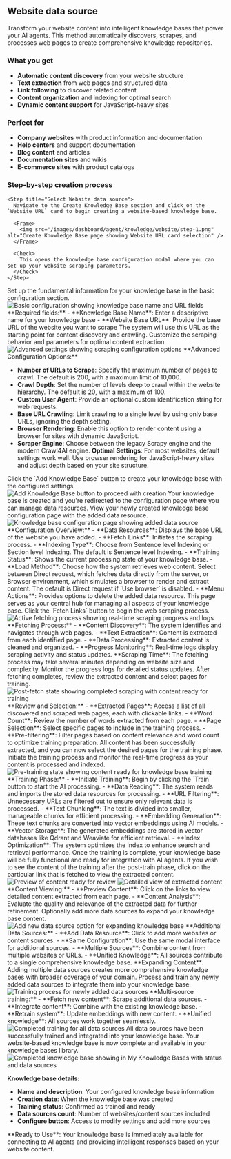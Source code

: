 ## Website data source

Transform your website content into intelligent knowledge bases that power your AI agents. This method automatically discovers, scrapes, and processes web pages to create comprehensive knowledge repositories.

### What you get

- **Automatic content discovery** from your website structure
- **Text extraction** from web pages and structured data
- **Link following** to discover related content
- **Content organization** and indexing for optimal search
- **Dynamic content support** for JavaScript-heavy sites

### Perfect for

- **Company websites** with product information and documentation
- **Help centers** and support documentation
- **Blog content** and articles
- **Documentation sites** and wikis
- **E-commerce sites** with product catalogs

### Step-by-step creation process

<Steps>

    <Step title="Select Website data source">
      Navigate to the Create Knowledge Base section and click on the `Website URL` card to begin creating a website-based knowledge base.

      <Frame>
        <img src="/images/dashboard/agent/knowledge/website/step-1.png" alt="Create Knowledge Base page showing Website URL card selection" />
      </Frame>

      <Check>
        This opens the knowledge base configuration modal where you can set up your website scraping parameters.
      </Check>
    </Step>

<Step title="Configure basic settings">
  Set up the fundamental information for your knowledge base in the basic
  configuration section.
  <Frame>
    <img
      src="/images/dashboard/agent/knowledge/website/step-2-basic.png"
      alt="Basic configuration showing knowledge base name and URL fields"
    />
  </Frame>
  **Required fields:** 
  - **Knowledge Base Name**: Enter a descriptive name for your knowledge base 
  - **Website Base URL**: Provide the base URL of the website you want to scrape
  <Info>
    The system will use this URL as the starting point for content discovery and
    crawling.
  </Info>
</Step>

<Step title="Configure advanced scraping settings">
  Customize the scraping behavior and parameters for optimal content extraction.
  <Frame>
    <img
      src="/images/dashboard/agent/knowledge/website/step-2-advanced.png"
      alt="Advanced settings showing scraping configuration options"
    />
  </Frame>
**Advanced Configuration Options:**

- **Number of URLs to Scrape**: Specify the maximum number of pages to crawl. The default is 200, with a maximum limit of 10,000.
- **Crawl Depth**: Set the number of levels deep to crawl within the website hierarchy. The default is 20, with a maximum of 100.
- **Custom User Agent**: Provide an optional custom identification string for web requests.
- **Base URL Crawling**: Limit crawling to a single level by using only base URLs, ignoring the depth setting.
- **Browser Rendering**: Enable this option to render content using a browser for sites with dynamic JavaScript.
- **Scraper Engine**: Choose between the legacy Scrapy engine and the modern Crawl4AI engine.
  <Tip>
    **Optimal Settings**: For most websites, default settings work well. Use
    browser rendering for JavaScript-heavy sites and adjust depth based on your
    site structure.
  </Tip>
</Step>

<Step title="Add knowledge base">
  Click the `Add Knowledge Base` button to create your knowledge base with the
  configured settings.
  <Frame>
    <img
      src="/images/dashboard/agent/knowledge/website/step-3-add-knowledge.png"
      alt="Add Knowledge Base button to proceed with creation"
    />
  </Frame>
  <Check>
    Your knowledge base is created and you're redirected to the configuration
    page where you can manage data resources.
  </Check>
</Step>

<Step title="Review knowledge base configuration">
  View your newly created knowledge base configuration page with the added data
  resource.
  <Frame>
    <img
      src="/images/dashboard/agent/knowledge/website/step-4-overview.png"
      alt="Knowledge base configuration page showing added data source"
    />
  </Frame>
  **Configuration Overview:**
  - **Data Resources**: Displays the base URL of the website you have added.
  - **Fetch Links**: Initiates the scraping process.
  - **Indexing Type**: Choose from Sentence level Indexing or Section level Indexing. The default is Sentence level Indexing.
  - **Training Status**: Shows the current processing state of your knowledge base.
  - **Load Method**: Choose how the system retrieves web content. Select between Direct request, which fetches data directly from the server, or Browser environment, which simulates a browser to render and extract content. The default is Direct request if `Use browser` is disabled.
  - **Menu Actions**: Provides options to delete the added data resource.
  <Info>
    This page serves as your central hub for managing all aspects of your
    knowledge base.
  </Info>
</Step>

<Step title="Initiate content fetching">
  Click the `Fetch Links` button to begin the web scraping process.
  <Frame>
    <img
      src="/images/dashboard/agent/knowledge/website/step-5-while-fetch.png"
      alt="Active fetching process showing real-time scraping progress and logs"
    />
  </Frame>
  **Fetching Process:**
  - **Content Discovery**: The system identifies and navigates through web pages.
  - **Text Extraction**: Content is extracted from each identified page.
  - **Data Processing**: Extracted content is cleaned and organized.
  - **Progress Monitoring**: Real-time logs display scraping activity and status updates.
  <Warning>
    **Scraping Time**: The fetching process may take several minutes depending
    on website size and complexity. Monitor the progress logs for detailed
    status updates.
  </Warning>
</Step>

<Step title="Review and Select Pages">
  After fetching completes, review the extracted content and select pages for
  training.
  <Frame>
    <img
      src="/images/dashboard/agent/knowledge/website/step-7-pre-train.png"
      alt="Post-fetch state showing completed scraping with content ready for training"
    />
  </Frame>
  **Review and Selection:**
  - **Extracted Pages**: Access a list of all discovered and scraped web pages, each with clickable links.
  - **Word Count**: Review the number of words extracted from each page.
  - **Page Selection**: Select specific pages to include in the training process.
  - **Pre-filtering**: Filter pages based on content relevance and word count to optimize training preparation.
  <Check>
    All content has been successfully extracted, and you can now select the
    desired pages for the training phase.
  </Check>
</Step>

<Step title="Training and Monitoring">
  Initiate the training process and monitor the real-time progress as your
  content is processed and indexed.
  <Frame>
    <img
      src="/images/dashboard/agent/knowledge/website/step-7-post-train.png"
      alt="Pre-training state showing content ready for knowledge base training"
    />
  </Frame>
  **Training Phase:**
  - **Initiate Training**: Begin by clicking the `Train` button to start the AI processing.
  - **Data Reading**: The system reads and imports the stored data resources for processing.
  - **URL Filtering**: Unnecessary URLs are filtered out to ensure only relevant data is processed.
  - **Text Chunking**: The text is divided into smaller, manageable chunks for efficient processing.
  - **Embedding Generation**: These text chunks are converted into vector embeddings using AI models.
  - **Vector Storage**: The generated embeddings are stored in vector databases like Qdrant and Weaviate for efficient retrieval.
  - **Index Optimization**: The system optimizes the index to enhance search and retrieval performance.
  <Check>
    Once the training is complete, your knowledge base will be fully functional and ready for integration with AI agents.
  </Check>
</Step>

<Step title="View Extracted Content">
  If you wish to see the content of the training after the post-train phase,
  click on the particular link that is fetched to view the extracted content.
  <Frame>
    <img
      src="/images/dashboard/agent/knowledge/website/step-7-pre-view-content.png"
      alt="Preview of content ready for review"
    />
  </Frame>
  <Frame>
    <img
      src="/images/dashboard/agent/knowledge/website/step-7-extracted-content.png"
      alt="Detailed view of extracted content"
    />
  </Frame>
  **Content Viewing:**
  - **Preview Content**: Click on the links to view detailed content extracted from each page.
  - **Content Analysis**: Evaluate the quality and relevance of the extracted data for further refinement.
</Step>

<Step title="Add additional data sources (optional)">
  Optionally add more data sources to expand your knowledge base content.
  <Frame>
    <img
      src="/images/dashboard/agent/knowledge/website/step-8-new-datasource.png"
      alt="Add new data source option for expanding knowledge base"
    />
  </Frame>
    **Additional Data Sources:**
    - **Add Data Resource**: Click to add more websites or content sources.
    - **Same Configuration**: Use the same modal interface for additional sources.
    - **Multiple Sources**: Combine content from multiple websites or URLs.
    - **Unified Knowledge**: All sources contribute to a single comprehensive knowledge base.
  <Tip>
    **Expanding Content**: Adding multiple data sources creates more
    comprehensive knowledge bases with broader coverage of your domain.
  </Tip>
</Step>

<Step title="Train additional content">
  Process and train any newly added data sources to integrate them into your
  knowledge base.
  <Frame>
    <img
      src="/images/dashboard/agent/knowledge/website/step-9-fetch-and-train-new.png"
      alt="Training process for newly added data sources"
    />
  </Frame>
  **Multi-source training:**
  - **Fetch new content**: Scrape additional data sources.
  - **Integrate content**: Combine with the existing knowledge base.
  - **Retrain system**: Update embeddings with new content.
  - **Unified knowledge**: All sources work together seamlessly.
  <Frame>
    <img
      src="/images/dashboard/agent/knowledge/website/step-9-trained-new.png"
      alt="Completed training for all data sources"
    />
  </Frame>
  <Check>
    All data sources have been successfully trained and integrated into your
    knowledge base.
  </Check>
</Step>

<Step title="Knowledge base ready">
  Your website-based knowledge base is now complete and available in your knowledge bases library.
  
  <Frame>
  <img src="/images/dashboard/agent/knowledge/website/step-10-kb-added-to-my-kbs.png" alt="Completed knowledge base showing in My Knowledge Bases with status and data sources" />
  </Frame>
  
  **Knowledge base details:**
  - **Name and description**: Your configured knowledge base information
  - **Creation date**: When the knowledge base was created
  - **Training status**: Confirmed as trained and ready
  - **Data sources count**: Number of websites/content sources included
  - **Configure button**: Access to modify settings and add more sources
  
  <Note>
  **Ready to Use**: Your knowledge base is immediately available for connecting to AI agents and providing intelligent responses based on your website content.
  </Note>
</Step>
</Steps>
